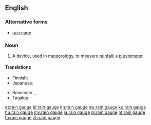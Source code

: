 ==English==

===Alternative forms===
* [[rain gage]] {{qualifier|USA}}

===Noun===
{{wikipedia}}
{{en-noun}}

# A device, used in [[meteorology]], to measure [[rainfall]]; a [[pluviometer]].

====Translations====
{{trans-top|device to measure rainfall}}
* Finnish: {{t+|fi|sademittari}}
* Japanese: {{t+|ja|雨量計|tr=うりょうけい, uryōkei|sc=Jpan}}
{{trans-mid}}
* Romanian: {{t+|ro|pluviometru}}, {{t+|ro|udometru}}
* Tagalog: {{t|tl|ulansukod}}
{{trans-bottom}}

[[et:rain gauge]]
[[id:rain gauge]]
[[kn:rain gauge]]
[[sw:rain gauge]]
[[ku:rain gauge]]
[[hu:rain gauge]]
[[my:rain gauge]]
[[ja:rain gauge]]
[[pl:rain gauge]]
[[pt:rain gauge]]
[[ta:rain gauge]]
[[zh:rain gauge]]